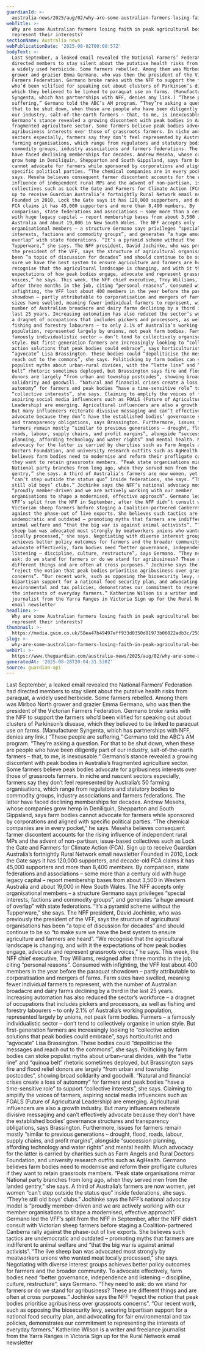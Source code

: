 ```yaml
---
guardianId: >-
  australia-news/2025/aug/02/why-are-some-australian-farmers-losing-faith-in-peak-agricultural-bodies-to-represent-their-interests
webTitle: >-
  Why are some Australian farmers losing faith in peak agricultural bodies to
  represent their interests? 
sectionName: Australia news
webPublicationDate: '2025-08-02T00:00:57Z'
bodyText: >-
  Last September, a leaked email revealed the National Farmers’ Federation had
  directed members to stay silent about the putative health risks from paraquat,
  a widely used herbicide. Some farmers rebelled. Among them was Mirboo North
  grower and grazier Emma Germano, who was then the president of the Victorian
  Farmers Federation. Germano broke ranks with the NFF to support the farmers
  who’d been vilified for speaking out about clusters of Parkinson’s disease,
  which they believed to be linked to paraquat use on farms. (Manufacturer
  Syngenta, which has partnerships with NFF, denies any link.) “These people are
  suffering,” Germano told the ABC’s AM program. “They’re asking a question. For
  that to be shut down, when these are people who have been diligently part of
  our industry, salt-of-the-earth farmers – that, to me, is inexcusable.”
  Germano’s stance revealed a growing discontent with peak bodies in Australia’s
  fragmented agriculture sector. Some farmers believe peak bodies advocate for
  agribusiness interests over those of grassroots farmers. In niche and nascent
  sectors especially, farmers say they don’t feel represented by Australia’s 50
  farming organisations, which range from regulators and statutory bodies to
  commodity groups, industry associations and farmers federations. The latter
  have faced declining memberships for decades. Andrew Meseha, whose companies
  grow hemp in Deniliquin, Shepparton and South Gippsland, says farm bodies
  cannot advocate for farmers while sponsored by corporations and aligned with
  specific political parties. “The chemical companies are in every pocket,” he
  says. Meseha believes consequent farmer discontent accounts for the rising
  influence of independent rural MPs and the advent of non-partisan, issue-based
  collectives such as Lock the Gate and Farmers for Climate Action (FCA). Sign
  up to receive Guardian Australia’s fortnightly Rural Network email newsletter
  Founded in 2010, Lock the Gate says it has 120,000 supporters, and decade-old
  FCA claims it has 45,000 supporters and more than 8,400 members. By
  comparison, state federations and associations – some more than a century old
  with huge legacy capital – report membership bases from about 3,500 in Western
  Australia and about 19,000 in New South Wales. The NFF accepts only
  organisational members – a structure Germano says privileges “special
  interests, factions and commodity groups”, and generates “a huge amount of
  overlap” with state federations. “It’s a pyramid scheme without the
  Tupperware,” she says. The NFF president, David Jochinke, who was previously
  the president of the VFF, says the structure of agricultural organisations has
  been “a topic of discussion for decades” and should continue to be so “to make
  sure we have the best system to ensure agriculture and farmers are heard”. “We
  recognise that the agricultural landscape is changing, and with it the
  expectations of how peak bodies engage, advocate and represent grassroots
  voices,” he says. This week, the NFF chief executive, Troy Williams, resigned
  after three months in the job, citing “personal reasons”. Consumed with
  infighting, the VFF lost about 400 members in the year before the paraquat
  showdown – partly attributable to corporatisation and mergers of farms. Farm
  sizes have swelled, meaning fewer individual farmers to represent, with the
  number of Australian broadacre and dairy farms declining by a third in the
  last 25 years. Increasing automation has also reduced the sector’s workforce –
  a dragnet of occupations that includes pickers and processors, as well as
  fishing and forestry labourers – to only 2.1% of Australia’s working
  population, represented largely by unions, not peak farm bodies. Farmers – a
  famously individualistic sector – don’t tend to collectively organise in union
  style. But first-generation farmers are increasingly looking to “collective
  action solutions that peak bodies could embrace”, says horticulturist and
  “agvocate” Lisa Brassington. These bodies could “depoliticise the messages and
  reach out to the commons”, she says. Politicking by farm bodies can stoke
  populist myths about urban-rural divides, with the “latte line” and “quinoa
  belt” rhetoric sometimes deployed, but Brassington says fire and flood relief
  donors are largely “from urban and township postcodes”, showing broad
  solidarity and goodwill. “Natural and financial crises create a loss of
  autonomy” for farmers and peak bodies “have a time-sensitive role” to support
  “collective interests”, she says. Claiming to amplify the voices of farmers,
  aspiring social media influencers such as FOALS (Future of Agricultural
  Leadership) are emerging. Agricultural influencers are also a growth industry.
  But many influencers reiterate divisive messaging and can’t effectively
  advocate because they don’t have the established bodies’ governance structures
  and transparency obligations, says Brassington. Furthermore, issues for
  farmers remain mostly “similar to previous generations – drought, flood,
  roads, labour, supply chains, and profit margins”, alongside “succession
  planning, affording technology and water rights” and mental health. Much
  advocacy for the latter is carried by charities such as Farm Angels and Rural
  Doctors Foundation, and university research outfits such as AgHealth. Germano
  believes farm bodies need to modernise and reform their profligate cultures if
  they want to retain grassroots members. “Peak state organisations mirror
  National party branches from long ago, when they served men from the landed
  gentry,” she says. A third of Australia’s farmers are now women, yet women
  “can’t step outside the status quo” inside federations, she says. “They’re
  still old boys’ clubs.” Jochinke says the NFF’s national advocacy model is
  “proudly member-driven and we are actively working with our member
  organisations to shape a modernised, effective approach”. Germano led the
  VFF’s split from the NFF in September, after the NFF didn’t consult with
  Victorian sheep farmers before staging a Coalition-partnered Canberra rally
  against the phase-out of live exports. She believes such tactics are
  undemocratic and outdated – promoting myths that farmers are indifferent to
  animal welfare and “that the big war is against animal activists”. “The live
  sheep ban was advocated most strongly by meatworkers unions who wanted meat
  locally processed,” she says. Negotiating with diverse interest groups
  achieves better policy outcomes for farmers and the broader community. To
  advocate effectively, farm bodies need “better governance, independence and
  listening – discipline, culture, restructure”, says Germano. “They need to
  ask: do we stand for farmers or do we stand for agribusiness? These are
  different things and are often at cross purposes.” Jochinke says the NFF
  “reject the notion that peak bodies prioritise agribusiness over grassroots
  concerns”. “Our recent work, such as opposing the biosecurity levy, securing
  bipartisan support for a national food security plan, and advocating for fair
  environmental and tax policies, demonstrates our commitment to representing
  the interests of everyday farmers.” Katherine Wilson is a writer and freelance
  journalist from the Yarra Ranges in Victoria Sign up for the Rural Network
  email newsletter
headline: >-
  Why are some Australian farmers losing faith in peak agricultural bodies to
  represent their interests? 
thumbnail: >-
  https://media.guim.co.uk/58ea47b49497eff933d0350d81973b06022adb3c/250_0_3331_2666/500.jpg
slug: >-
  why-are-some-australian-farmers-losing-faith-in-peak-agricultural-bodies-to-represent-their-interests
webUrl: >-
  https://www.theguardian.com/australia-news/2025/aug/02/why-are-some-australian-farmers-losing-faith-in-peak-agricultural-bodies-to-represent-their-interests
generatedAt: '2025-08-28T20:04:31.538Z'
source: guardian-api
---
```

Last September, a leaked email revealed the National Farmers’ Federation had directed members to stay silent about the putative health risks from paraquat, a widely used herbicide. Some farmers rebelled. Among them was Mirboo North grower and grazier Emma Germano, who was then the president of the Victorian Farmers Federation. Germano broke ranks with the NFF to support the farmers who’d been vilified for speaking out about clusters of Parkinson’s disease, which they believed to be linked to paraquat use on farms. (Manufacturer Syngenta, which has partnerships with NFF, denies any link.) “These people are suffering,” Germano told the ABC’s AM program. “They’re asking a question. For that to be shut down, when these are people who have been diligently part of our industry, salt-of-the-earth farmers – that, to me, is inexcusable.” Germano’s stance revealed a growing discontent with peak bodies in Australia’s fragmented agriculture sector. Some farmers believe peak bodies advocate for agribusiness interests over those of grassroots farmers. In niche and nascent sectors especially, farmers say they don’t feel represented by Australia’s 50 farming organisations, which range from regulators and statutory bodies to commodity groups, industry associations and farmers federations. The latter have faced declining memberships for decades. Andrew Meseha, whose companies grow hemp in Deniliquin, Shepparton and South Gippsland, says farm bodies cannot advocate for farmers while sponsored by corporations and aligned with specific political parties. “The chemical companies are in every pocket,” he says. Meseha believes consequent farmer discontent accounts for the rising influence of independent rural MPs and the advent of non-partisan, issue-based collectives such as Lock the Gate and Farmers for Climate Action (FCA). Sign up to receive Guardian Australia’s fortnightly Rural Network email newsletter Founded in 2010, Lock the Gate says it has 120,000 supporters, and decade-old FCA claims it has 45,000 supporters and more than 8,400 members. By comparison, state federations and associations – some more than a century old with huge legacy capital – report membership bases from about 3,500 in Western Australia and about 19,000 in New South Wales. The NFF accepts only organisational members – a structure Germano says privileges “special interests, factions and commodity groups”, and generates “a huge amount of overlap” with state federations. “It’s a pyramid scheme without the Tupperware,” she says. The NFF president, David Jochinke, who was previously the president of the VFF, says the structure of agricultural organisations has been “a topic of discussion for decades” and should continue to be so “to make sure we have the best system to ensure agriculture and farmers are heard”. “We recognise that the agricultural landscape is changing, and with it the expectations of how peak bodies engage, advocate and represent grassroots voices,” he says. This week, the NFF chief executive, Troy Williams, resigned after three months in the job, citing “personal reasons”. Consumed with infighting, the VFF lost about 400 members in the year before the paraquat showdown – partly attributable to corporatisation and mergers of farms. Farm sizes have swelled, meaning fewer individual farmers to represent, with the number of Australian broadacre and dairy farms declining by a third in the last 25 years. Increasing automation has also reduced the sector’s workforce – a dragnet of occupations that includes pickers and processors, as well as fishing and forestry labourers – to only 2.1% of Australia’s working population, represented largely by unions, not peak farm bodies. Farmers – a famously individualistic sector – don’t tend to collectively organise in union style. But first-generation farmers are increasingly looking to “collective action solutions that peak bodies could embrace”, says horticulturist and “agvocate” Lisa Brassington. These bodies could “depoliticise the messages and reach out to the commons”, she says. Politicking by farm bodies can stoke populist myths about urban-rural divides, with the “latte line” and “quinoa belt” rhetoric sometimes deployed, but Brassington says fire and flood relief donors are largely “from urban and township postcodes”, showing broad solidarity and goodwill. “Natural and financial crises create a loss of autonomy” for farmers and peak bodies “have a time-sensitive role” to support “collective interests”, she says. Claiming to amplify the voices of farmers, aspiring social media influencers such as FOALS (Future of Agricultural Leadership) are emerging. Agricultural influencers are also a growth industry. But many influencers reiterate divisive messaging and can’t effectively advocate because they don’t have the established bodies’ governance structures and transparency obligations, says Brassington. Furthermore, issues for farmers remain mostly “similar to previous generations – drought, flood, roads, labour, supply chains, and profit margins”, alongside “succession planning, affording technology and water rights” and mental health. Much advocacy for the latter is carried by charities such as Farm Angels and Rural Doctors Foundation, and university research outfits such as AgHealth. Germano believes farm bodies need to modernise and reform their profligate cultures if they want to retain grassroots members. “Peak state organisations mirror National party branches from long ago, when they served men from the landed gentry,” she says. A third of Australia’s farmers are now women, yet women “can’t step outside the status quo” inside federations, she says. “They’re still old boys’ clubs.” Jochinke says the NFF’s national advocacy model is “proudly member-driven and we are actively working with our member organisations to shape a modernised, effective approach”. Germano led the VFF’s split from the NFF in September, after the NFF didn’t consult with Victorian sheep farmers before staging a Coalition-partnered Canberra rally against the phase-out of live exports. She believes such tactics are undemocratic and outdated – promoting myths that farmers are indifferent to animal welfare and “that the big war is against animal activists”. “The live sheep ban was advocated most strongly by meatworkers unions who wanted meat locally processed,” she says. Negotiating with diverse interest groups achieves better policy outcomes for farmers and the broader community. To advocate effectively, farm bodies need “better governance, independence and listening – discipline, culture, restructure”, says Germano. “They need to ask: do we stand for farmers or do we stand for agribusiness? These are different things and are often at cross purposes.” Jochinke says the NFF “reject the notion that peak bodies prioritise agribusiness over grassroots concerns”. “Our recent work, such as opposing the biosecurity levy, securing bipartisan support for a national food security plan, and advocating for fair environmental and tax policies, demonstrates our commitment to representing the interests of everyday farmers.” Katherine Wilson is a writer and freelance journalist from the Yarra Ranges in Victoria Sign up for the Rural Network email newsletter

